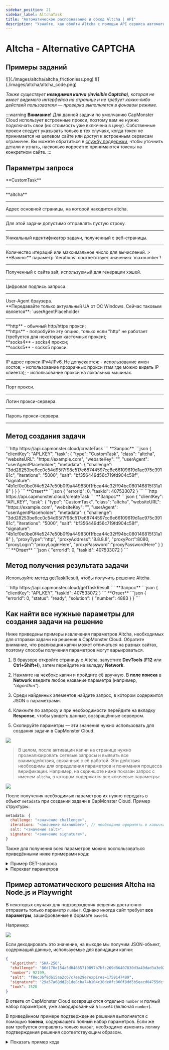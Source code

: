 ```yaml
---
sidebar_position: 21
sidebar_label: AltchaTask
title: "Автоматическое распознавание и обход Altcha | API"
description: "Узнайте, как обойти Altcha с помощью API сервиса автоматического рапознавания и решения капч Capmonster Cloud!" 
---
```



# Altcha - Alternative CAPTCHA

<PriceBlockWrap>
  <PriceBlock title="altcha" captchaId="altcha"/>
</PriceBlockWrap>

## Примеры заданий

<Tabs className="full-width-tabs">
  <TabItem value="pow" label="PoW (Proof-of-Work)" default>
    ![](./images/altcha/altcha_frictionless.png)
  </TabItem>
  <TabItem value="code" label="Code Captcha">
    ![](./images/altcha/altcha_code.png)
  </TabItem>
</Tabs>

*Также существует **невидимая капча** (**Invisible Captcha**), которая не имеет видимого интерфейса на странице и не требует каких-либо действий пользователя — проверка выполняется в фоновом режиме.*

:::warning **Внимание!**
Для данной задачи по умолчанию CapMonster Cloud использует встроенные прокси, поэтому вам не нужно подключать свои (их стоимость уже включена в цену).
Собственные прокси следует указывать только в тех случаях, когда токен не принимается на целевом сайте или доступ к встроенным сервисам ограничен. Вы можете обратиться в [службу поддержки](https://helpdesk.zennolab.com/conversation/new), чтобы уточнить детали и узнать, насколько корректно принимаются токены на конкретном сайте.
:::

## Параметры запроса

<TabItem value="proxyless" label="CustomTask (без прокси)" default className="bordered-panel">
  
  <ParamItem title="type" required type="string" />
  **CustomTask**

  ---

  <ParamItem title="class" required type="string" />
  **altcha**

  ---

  <ParamItem title="websiteURL" required type="string" />
  Адрес основной страницы, на которой находится altcha.

  ---

  <ParamItem title="websiteKey" required type="string" />
  Для этой задачи допустимо отправлять пустую строку.

  ---

  <ParamItem title="challenge (внутри metadata)" required="required" type="string" />
  Уникальный идентификатор задачи, полученный с веб-страницы.

  ---

  <ParamItem title="iterations (внутри metadata)" required="required" type="string" />
  Количество итераций или максимальное число для вычислений.
> **Важно:** параметр `iterations` соответствует значению `maxnumber`!

  ---

  <ParamItem title="salt (внутри metadata)" required="required" type="string" />
  Полученный с сайта salt, используемый для генерации хэшей.

  ---

  <ParamItem title="signature (внутри metadata)" required="required" type="string" />
  Цифровая подпись запроса.

  ---

  <ParamItem title="userAgent" type="string" />
  User-Agent браузера. <br />
  **Передавайте только актуальный UA от ОС Windows. Сейчас таковым является**: `userAgentPlaceholder`

  ---

  <ParamItem title="proxyType" type="string" />
  **http** - обычный http/https прокси;<br />
  **https** - попробуйте эту опцию, только если "http" не работает (требуется для некоторых кастомных прокси);<br />
  **socks4** - socks4 прокси;<br />
  **socks5** - socks5 прокси.

  ---

  <ParamItem title="proxyAddress" type="string" />
  <p>
    IP адрес прокси IPv4/IPv6. Не допускается:
    - использование имен хостов;
    - использование прозрачных прокси (там где можно видеть IP клиента);
    - использование прокси на локальных машинах.
  </p>

  ---

  <ParamItem title="proxyPort" type="integer" />
  Порт прокси.

  ---

  <ParamItem title="proxyLogin" type="string" />
  Логин прокси-сервера.

  ---

  <ParamItem title="proxyPassword" type="string" />
  Пароль прокси-сервера.

  ---
</TabItem>

## Метод создания задачи
<Tabs className="full-width-tabs filled-tabs request-tabs" groupId="captcha-type">
  <TabItem value="proxyless" label="Altcha CustomTask (без прокси)" default className="method-panel">
    <MethodItem>
      ```http
      https://api.capmonster.cloud/createTask
      ```
    </MethodItem>
    <MethodDescription>
      **Запрос**
      ```json
      {
        "clientKey": "API_KEY",
        "task": {
          "type": "CustomTask",
          "class": "altcha",
          "websiteURL": "https://example.com",
          "websiteKey": "",
          "userAgent": "userAgentPlaceholder",
          "metadata": {
            "challenge": "3dd28253be6cc0c54d95f7f98c517e68744597cc6e66109619d1ac975c39181c",
            "iterations": "5000",
            "salt": "bf356449d56c719fd904c58f",
            "signature": "4b1cf0e0be0f4e5247e50b0f9a449830f1fbca44c32ff94bc080146815f31a18"
          }
        }
      }
      ```
      **Ответ**
      ```json
      {
        "errorId": 0,
        "taskId": 407533072
      }
      ```
    </MethodDescription>
  </TabItem>

  <TabItem value="proxy" label="Altcha CustomTask (с прокси)" className="method-panel">
    <MethodItem>
      ```http
      https://api.capmonster.cloud/createTask
      ```
    </MethodItem>
    <MethodDescription>
      **Запрос**
      ```json
      {
        "clientKey": "API_KEY",
        "task": {
          "type": "CustomTask",
          "class": "altcha",
          "websiteURL": "https://example.com",
          "websiteKey": "",
          "userAgent": "userAgentPlaceholder",
          "metadata": {
            "challenge": "3dd28253be6cc0c54d95f7f98c517e68744597cc6e66109619d1ac975c39181c",
            "iterations": "5000",
            "salt": "bf356449d56c719fd904c58f",
            "signature": "4b1cf0e0be0f4e5247e50b0f9a449830f1fbca44c32ff94bc080146815f31a18"
          },
          "proxyType":"http",
          "proxyAddress":"8.8.8.8",
          "proxyPort":8080,
          "proxyLogin":"proxyLoginHere",
          "proxyPassword":"proxyPasswordHere"
        }
      }
      ```
      **Ответ**
      ```json
      {
        "errorId": 0,
        "taskId": 407533072
      }
      ```
    </MethodDescription>
  </TabItem>
</Tabs>

## Метод получения результата задачи

Используйте метод [getTaskResult](../api/methods/get-task-result.md), чтобы получить решение Altcha.

<TabItem value="proxyless" label="Altcha CustomTask (без прокси)" default className="method-panel-full">
  <MethodItem>
    ```http
    https://api.capmonster.cloud/getTaskResult
    ```
  </MethodItem>
  <MethodDescription>
    **Запрос**
    ```json
    {
      "clientKey": "API_KEY",
      "taskId": 407533072
    }
    ```
    **Ответ**
    ```json
    {
      "errorId": 0,
      "status": "ready",
      "solution": {
        "number": 4883
      }
    }
    ```
	</MethodDescription>
</TabItem>

## Как найти все нужные параметры для создания задачи на решение

Ниже приведены примеры извлечения параметров Altcha, необходимых для отправки задачи на решение в CapMonster Cloud. Обратите внимание, что реализация капчи может отличаться на разных сайтах, поэтому способы получения параметров могут варьироваться.


1. В браузере откройте страницу с Altcha, запустите **DevTools** (**F12** или **Ctrl+Shift+I**), затем перейдите на вкладку **Network**.

2. Нажмите на чекбокс капчи и пройдите её вручную. В **поле поиска** в **Network** введите любое название параметра (например, *"algorithm"*).

3. Среди найденных элементов найдите запрос, в котором содержится JSON с параметрами. 

4. Кликните по запросу и при необходимости перейдите на вкладку **Response**, чтобы увидеть данные, возвращённые сервером.

5. Скопируйте параметры — эти значения нужно использовать для создания задачи в CapMonster Cloud.

![](./images/altcha/altcha_parameters.png)

> В целом, после активации капчи на странице нужно проанализировать сетевые запросы и выявить все взаимодействия, связанные с её работой. Эти действия необходимы для определения параметров и понимания процесса верификации. Например, на скриншоте ниже показан запрос с именем `altcha`, в котором содержатся все ключевые параметры:

![](./images/altcha/altcha_parameters1.png)

После получения необходимых параметров их нужно передать в объект `metadata` при создании задачи в CapMonster Cloud. Пример структуры:

```javascript
metadata: {
  challenge: "<значение challenge>", 
  iterations: "<значение maxnumber>", // необходимо оформлять в кавычках, как и остальные параметры
  salt: "<значение salt>",             
  signature: "<значение signature>",  
}
  ```

Также для получения всех параметров можно воспользоваться приведёнными ниже примерами кода:

<details>
<summary>Пример GET-запроса</summary>

Делает HTTP GET-запрос к указанному URL и выводит полученный ответ в консоль.

```javascript
const url = 'https://example-portal.mysite.rs.gov.br/Altcha/Example'; // API-эндпоинт, откуда извлекаются параметры капчи

fetch(url, { method: 'GET' })
  .then(res => res.text())
  .then(data => console.log('Response:', data))
  .catch(err => console.error(err));
```

</details>

<details>
<summary>Перехват параметров</summary>

Скрипт для браузера, который переопределяет fetch и XMLHttpRequest, чтобы автоматически отслеживать сетевые запросы и извлекать ключевые параметры капчи Altcha. На странице с капчей вставьте данный скрипт в консоль браузера и активируйте капчу — необходимые параметры будут автоматически выведены в консоль.

```javascript
(function() {
  const keywords = ['algorithm','challenge','maxnumber','salt','signature'];
  const foundParams = {};

  const intercept = (url, body, text) => {
    keywords.forEach(key => {
      if ((url && url.includes(key)) || (body && body.includes(key)) || (text && text.includes(key))) {
        foundParams[key] = foundParams[key] || [];
        if (url?.includes(key)) foundParams[key].push(url);
        if (body?.includes(key)) foundParams[key].push(body);
        if (text?.includes(key)) foundParams[key].push(text);
      }
    });
    if (Object.keys(foundParams).length) console.log('Found parameters:', foundParams);
  };

  const originalFetch = window.fetch;
  window.fetch = async (...args) => {
    const [resource, config] = args;
    const url = typeof resource === 'string' ? resource : resource.url;
    const body = config?.body;
    const response = await originalFetch.apply(this, args);
    try {
      const text = await response.clone().text();
      intercept(url, body, text);
    } catch {}
    return response;
  };

  const originalOpen = XMLHttpRequest.prototype.open;
  const originalSend = XMLHttpRequest.prototype.send;

  XMLHttpRequest.prototype.open = function(method, url, ...rest) {
    this._url = url;
    return originalOpen.call(this, method, url, ...rest);
  };

  XMLHttpRequest.prototype.send = function(body) {
    this.addEventListener('load', () => intercept(this._url, body, this.responseText));
    return originalSend.call(this, body);
  };
})();
```

</details> 

## Пример автоматического решения Altcha на Node.js и Playwright

В некоторых случаях для подтверждения решения достаточно отправить только параметр `number`. Однако иногда сайт требует **все параметры**, зашифрованные в формате `base64`.

Например:

![](./images/altcha/altcha_base64.png)

Если декодировать это значение, на выходе мы получим JSON-объект, содержащий данные, используемые для валидации капчи:

```JSON
{
  "algorithm": "SHA-256",
  "challenge": "86d178e154a5d04665710897b7bfc269d86407830d3a49dad3a3e027f6a824a6",
  "number": 92199,
  "salt": "f8ec36f9d615aa2c67c7ea29e?expires=1759147489",
  "signature": "29a57a68dd2b1de8cba74b104c38de8fc860f8dd5b5eacd04755dcff7eb7ee8f",
  "took": 1520
}
```

В ответе от CapMonster Cloud возвращаются отдельно `number` и полный набор параметров, уже закодированный в `base64` (включая `number`).

В приведённом примере подтверждение решения выполняется с помощью **токена**, содержащего полный набор параметров.
Если же вам требуется отправлять только `number`, необходимо изменить логику подтверждения решения соответствующим образом.

<details>
<summary>Показать пример кода</summary>

```javascript
const { chromium } = require("playwright");

// Замените значения на свои:
// - API_KEY → ваш ключ CapMonster Cloud
// - ALTCHA_PAGE → адрес страницы с Altcha
const API_KEY = "your_capmonster_cloud_api_key";
const ALTCHA_PAGE = "https://url_with_altcha";

(async () => {
  const browser = await chromium.launch({ headless: false, devtools: true });
  const context = await browser.newContext(); 
  const page = await context.newPage(); 

  await page.route("**/*", (route) => {
    const url = route.request().url();
    if (url.includes("api.capmonster.cloud")) return route.abort();
    return route.continue();
  });

  let challengeResp = null; // Переменная для хранения challenge Altcha
  page.on("response", async (response) => {
    try {
      if (response.url().includes("/Altcha/GerarDesafio")) {
        challengeResp = await response.json(); // Получаем JSON с параметрами challenge
        console.log("Captured /Altcha/GerarDesafio:", challengeResp);
      }
    } catch {}
  });

  await page.goto(ALTCHA_PAGE, { waitUntil: "networkidle" }); // Переход на страницу с Altcha

  try {
    await page.waitForSelector("altcha-widget input[type='checkbox']", { timeout: 10000 });
    await page.click("altcha-widget input[type='checkbox']");
  } catch {
    const widgetHandle = await page.$("altcha-widget");
    if (widgetHandle) await widgetHandle.click(); // Если стандартный селектор не найден
  }

  // Ожидание получения challenge
  const start = Date.now();
  while (!challengeResp && Date.now() - start < 30000) {
    await new Promise((r) => setTimeout(r, 300));
  }
  if (!challengeResp) {
    console.error("Failed to capture /Altcha/GerarDesafio.");
    await browser.close();
    return;
  }

  const { challenge, salt, signature, maxnumbers } = challengeResp;

  // Формирование тела запроса для создания задачи CapMonster Cloud
  const createTaskBody = {
    clientKey: API_KEY,
    task: {
      type: "CustomTask",
      class: "altcha",
      websiteURL: ALTCHA_PAGE,
      websiteKey: "",
      userAgent:
        "Mozilla/5.0 (Windows NT 10.0; Win64; x64) AppleWebKit/537.36 (KHTML, like Gecko) Chrome/140.0.0.0 Safari/537.36",
      metadata: {
        challenge,
        iterations: maxnumbers,
        salt,
        signature,
      },
    },
  };

  // Создание задачи на CapMonster Cloud
  const taskResp = await fetch("https://api.capmonster.cloud/createTask", {
    method: "POST",
    headers: { "Content-Type": "application/json" },
    body: JSON.stringify(createTaskBody),
  }).then((r) => r.json());

  console.log("CreateTask response:", taskResp);
  if (!taskResp || !taskResp.taskId) {
    console.error("CreateTask failed:", taskResp);
    await browser.close();
    return;
  }

  const taskId = taskResp.taskId;

  // Ожидание решения задачи
  let fullSolution = null;
  const maxPollMs = 120000;
  const pollStart = Date.now();
  while (Date.now() - pollStart < maxPollMs) {
    const res = await fetch("https://api.capmonster.cloud/getTaskResult", {
      method: "POST",
      headers: { "Content-Type": "application/json" },
      body: JSON.stringify({ clientKey: API_KEY, taskId }),
    }).then((r) => r.json());

    if (res.status === "ready") {
      fullSolution = res.solution;
      console.log("Full solution from CapMonster:", fullSolution);
      break;
    }
    await new Promise((r) => setTimeout(r, 3000));
  }

  if (!fullSolution) {
    console.error("Solution was not received within the allocated time.");
    await browser.close();
    return;
  }

  // Извлечение токена из решения
  const token =
    (fullSolution && fullSolution.data && fullSolution.data.token) ||
    fullSolution.token ||
    (fullSolution && fullSolution.data) ||
    null;

  if (!token) {
    console.error("Token not found in CapMonster response:", fullSolution);
    await browser.close();
    return;
  }

  // Внедрение токена на страницу
  await page.evaluate((tokenValue) => {
    const cpv = document.querySelector("#captchaParaValidar");
    if (cpv) {
      cpv.value = tokenValue;
    } else {
      const created = document.createElement("input");
      created.type = "hidden";
      created.id = "captchaParaValidar";
      created.name = "captchaParaValidar";
      created.value = tokenValue;
      (document.querySelector("form") || document.body).appendChild(created);
    }

    let alt = document.querySelector('input[name="altcha"]');
    if (alt) {
      alt.value = tokenValue;
    } else {
      const created2 = document.createElement("input");
      created2.type = "hidden";
      created2.name = "altcha";
      created2.value = tokenValue;
      (document.querySelector("form") || document.body).appendChild(created2);
    }

    const widget = document.querySelector("altcha-widget");
    if (widget) {
      widget.setAttribute("data-state", "verified");
      const checkbox = widget.querySelector("input[type='checkbox']");
      if (checkbox) {
        checkbox.checked = true;
        checkbox.dispatchEvent(new Event("change", { bubbles: true }));
      }
      const label = widget.querySelector(".altcha-label");
      if (label) label.textContent = "Verified";
    }
  }, token);

  console.log("Token injected:", token);
})();
```
</details>  
